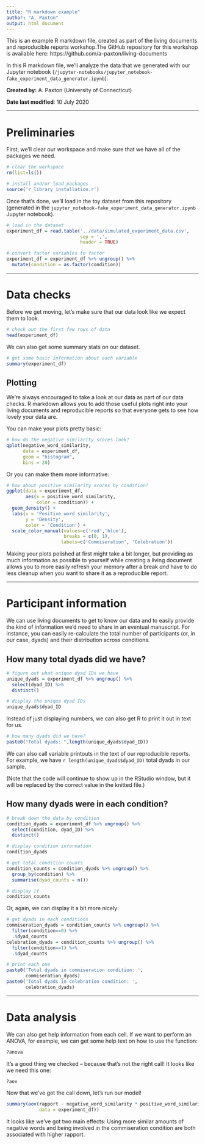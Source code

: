 ```yaml
---
title: "R markdown example"
author: "A. Paxton"
output: html_document
---
```


This is an example R markdown file, created as part of the living documents and
reproducible reports workshop.The GitHub repository for this workshop is
available here: https://github.com/a-paxton/living-documents

In this R markdown file, we'll analyze the data that we generated with our
Jupyter notebook
(`/jupyter-notebooks/jupyter_notebook-fake_experiment_data_generator.ipynb`).

**Created by:** A. Paxton (University of Connecticut)

**Date last modified**: 10 July 2020

***

# Preliminaries

First, we'll clear our workspace and make sure that we have all of the packages
we need.

```r

# clear the workspace
rm(list=ls())

# install and/or load packages
source('r_library_installation.r')

```

Once that's done, we'll load in the toy dataset from this repository  (generated
in the `jupyter_notebook-fake_experiment_data_generator.ipynb` Jupyter
notebook).

```r

# load in the dataset
experiment_df = read.table('../data/simulated_experiment_data.csv',
                           sep = ',',
                           header = TRUE)

# convert factor variables to factor
experiment_df = experiment_df %>% ungroup() %>%
  mutate(condition = as.factor(condition))

```

***

# Data checks

Before we get moving, let's make sure that our data look like we expect them to
look.

```r

# check out the first few rows of data
head(experiment_df)

```

We can also get some summary stats on our dataset.

```r

# get some basic information about each variable
summary(experiment_df)

```

## Plotting

We're always encouraged to take a look at our data as part of our data checks. R
markdown allows you to add those useful plots right into your living documents
and reproducible reports so that everyone gets to see how lovely your data are.

You can make your plots pretty basic:

```r

# how do the negative similarity scores look?
qplot(negative_word_similarity,
      data = experiment_df,
      geom = "histogram",
      bins = 20)

```

Or you can make them more informative:

```r

# how about positive similarity scores by condition?
ggplot(data = experiment_df,
       aes(x = positive_word_similarity,
           color = condition)) +
  geom_density() +
  labs(x = 'Positive word similarity',
       y = 'Density',
       color = 'Condition') +
  scale_color_manual(values=c('red','blue'),
                     breaks = c(0, 1),
                    labels=c('Commiseration', 'Celebration'))
```

Making your plots polished at first might take a bit longer, but providing as
much information as possible to yourself while creating a living document allows
you to more easily refresh your memory after a break *and* have to do less
cleanup when you want to share it as a reproducible report.

***

# Participant information

We can use living documents to get to know our data and to easily provide the
kind of information we'd need to share in an eventual manuscript. For instance,
you can easily re-calculate the total number of participants (or, in our case,
dyads) and their distribution across conditions.

## How many total dyads did we have?

```r

# figure out what unique dyad IDs we have
unique_dyads = experiment_df %>% ungroup() %>%
  select(dyad_ID) %>%
  distinct()

# display the unique dyad IDs
unique_dyads$dyad_ID

```

Instead of just displaying numbers, we can also get R to print it out in text
for us.

```r

# how many dyads did we have?
paste0("Total dyads: ",length(unique_dyads$dyad_ID))

```

We can also call variable printouts in the text of our reproducible reports.
For example, we have `r length(unique_dyads$dyad_ID)` total dyads in our sample.

(Note that the code will continue to show up in the RStudio window, but it will
be replaced by the correct value in the knitted file.)

## How many dyads were in each condition?

```r

# break down the data by condition
condition_dyads = experiment_df %>% ungroup() %>%
  select(condition, dyad_ID) %>%
  distinct()

# display condition information
condition_dyads

```

```r

# get total condition counts
condition_counts = condition_dyads %>% ungroup() %>%
  group_by(condition) %>%
  summarise(dyad_counts = n())

# display it
condition_counts

```

Or, again, we can display it a bit more nicely:

```r

# get dyads in each conditions
commiseration_dyads = condition_counts %>% ungroup() %>%
  filter(condition==0) %>%
  .$dyad_counts
celebration_dyads = condition_counts %>% ungroup() %>%
  filter(condition==1) %>%
  .$dyad_counts

# print each one
paste0('Total dyads in commiseration condition: ',
       commiseration_dyads)
paste0('Total dyads in celebration condition: ',
       celebration_dyads)


```


***

# Data analysis

We can also get help information from each cell. If we want to perform an ANOVA,
for example, we can get some help text on how to use the function:

```r

?anova

```

It's a good thing we checked -- because that's not the right call! It looks like
we need this one:

```r

?aov

```

Now that we've got the call down, let's run our model!

```r

summary(aov(rapport ~ negative_word_similarity * positive_word_similarity * condition,
            data = experiment_df))

```

It looks like we've got two main effects: Using more similar amounts of negative
words and being involved in the commiseration condition are both associated with
higher rapport.
